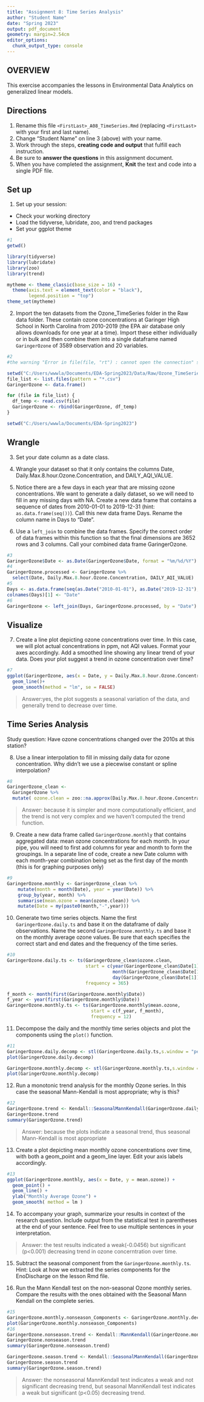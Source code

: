 ```yaml
---
title: "Assignment 8: Time Series Analysis"
author: "Student Name"
date: "Spring 2023"
output: pdf_document
geometry: margin=2.54cm
editor_options: 
  chunk_output_type: console
---
```


## OVERVIEW

This exercise accompanies the lessons in Environmental Data Analytics on generalized linear models. 

## Directions
1. Rename this file `<FirstLast>_A08_TimeSeries.Rmd` (replacing `<FirstLast>` with your first and last name).
2. Change "Student Name" on line 3 (above) with your name.
3. Work through the steps, **creating code and output** that fulfill each instruction.
4. Be sure to **answer the questions** in this assignment document.
5. When you have completed the assignment, **Knit** the text and code into a single PDF file.

## Set up 
1. Set up your session:

* Check your working directory
* Load the tidyverse, lubridate, zoo, and trend packages
* Set your ggplot theme

```r
#1
getwd()

library(tidyverse)
library(lubridate)
library(zoo)
library(trend)

mytheme <- theme_classic(base_size = 16) +
  theme(axis.text = element_text(color = "black"), 
        legend.position = "top")
theme_set(mytheme)
```


2. Import the ten datasets from the Ozone_TimeSeries folder in the Raw data folder. These contain ozone concentrations at Garinger High School in North Carolina from 2010-2019 (the EPA air database only allows downloads for one year at a time). Import these either individually or in bulk and then combine them into a single dataframe named `GaringerOzone` of 3589 observation and 20 variables. 

```r
#2
#the warning "Error in file(file, "rt") : cannot open the connection" shows when setting list.file("~/EDA-Spring2023/Data/Raw/Ozone_TimeSeries/", pattern = "*.csv")), so setwd for the list then set back.

setwd("C:/Users/wwwla/Documents/EDA-Spring2023/Data/Raw/Ozone_TimeSeries/")
file_list <- list.files(pattern = "*.csv")
GaringerOzone <- data.frame()

for (file in file_list) {
  df_temp <- read.csv(file)
  GaringerOzone <- rbind(GaringerOzone, df_temp)
}

setwd("C:/Users/wwwla/Documents/EDA-Spring2023")
```

## Wrangle

3. Set your date column as a date class.

4. Wrangle your dataset so that it only contains the columns Date, Daily.Max.8.hour.Ozone.Concentration, and DAILY_AQI_VALUE. 

5. Notice there are a few days in each year that are missing ozone concentrations. We want to generate a daily dataset, so we will need to fill in any missing days with NA. Create a new data frame that contains a sequence of dates from 2010-01-01 to 2019-12-31 (hint: `as.data.frame(seq())`). Call this new data frame Days. Rename the column name in Days to "Date".

6. Use a `left_join` to combine the data frames. Specify the correct order of data frames within this function so that the final dimensions are 3652 rows and 3 columns. Call your combined data frame GaringerOzone. 

```r
#3
GaringerOzone$Date <- as.Date(GaringerOzone$Date, format = "%m/%d/%Y")
#4
GaringerOzone.processed <- GaringerOzone %>% 
  select(Date, Daily.Max.8.hour.Ozone.Concentration, DAILY_AQI_VALUE)
#5
Days <- as.data.frame(seq(as.Date("2010-01-01"), as.Date("2019-12-31"), by = "day"))
colnames(Days)[1] <- "Date"
#6
GaringerOzone <- left_join(Days, GaringerOzone.processed, by = "Date")
```

## Visualize

7. Create a line plot depicting ozone concentrations over time. In this case, we will plot actual concentrations in ppm, not AQI values. Format your axes accordingly. Add a smoothed line showing any linear trend of your data. Does your plot suggest a trend in ozone concentration over time?

```r
#7
ggplot(GaringerOzone, aes(x = Date, y = Daily.Max.8.hour.Ozone.Concentration)) +
  geom_line()+
  geom_smooth(method = "lm", se = FALSE)
```

>Answer:yes, the plot suggests a seasonal variation of the data, and generally trend to decrease over time.

## Time Series Analysis

Study question: Have ozone concentrations changed over the 2010s at this station? 

8. Use a linear interpolation to fill in missing daily data for ozone concentration. Why didn't we use a piecewise constant or spline interpolation?

```r
#8
GaringerOzone_clean <- 
  GaringerOzone %>% 
  mutate( ozone.clean = zoo::na.approx(Daily.Max.8.hour.Ozone.Concentration) )
```

> Answer: because it is simpler and more computationally efficient, and the trend is not very complex and we haven't computed the trend function.


9. Create a new data frame called `GaringerOzone.monthly` that contains aggregated data: mean ozone concentrations for each month. In your pipe, you will need to first add columns for year and month to form the groupings. In a separate line of code, create a new Date column with each month-year combination being set as the first day of the month (this is for graphing purposes only)

```r
#9
GaringerOzone.monthly <- GaringerOzone_clean %>%
    mutate(month = month(Date), year = year(Date)) %>% 
    group_by(year, month) %>%
    summarise(mean.ozone = mean(ozone.clean)) %>% 
    mutate(Date = my(paste0(month,"-",year)))
```


10. Generate two time series objects. Name the first `GaringerOzone.daily.ts` and base it on the dataframe of daily observations. Name the second `GaringerOzone.monthly.ts` and base it on the monthly average ozone values. Be sure that each specifies the correct start and end dates and the frequency of the time series.

```r
#10
GaringerOzone.daily.ts <- ts(GaringerOzone_clean$ozone.clean,
                             start = c(year(GaringerOzone_clean$Date[1]), 
                                       month(GaringerOzone_clean$Date[1]), 
                                       day(GaringerOzone_clean$Date[1])), 
                             frequency = 365)

f_month <- month(first(GaringerOzone.monthly$Date))
f_year <- year(first(GaringerOzone.monthly$Date))
GaringerOzone.monthly.ts <- ts(GaringerOzone.monthly$mean.ozone,
                               start = c(f_year, f_month),
                               frequency = 12)

```


11. Decompose the daily and the monthly time series objects and plot the components using the `plot()` function.

```r
#11
GaringerOzone.daily.decomp <- stl(GaringerOzone.daily.ts,s.window = "periodic")
plot(GaringerOzone.daily.decomp)

GaringerOzone.monthly.decomp <- stl(GaringerOzone.monthly.ts,s.window = "periodic")
plot(GaringerOzone.monthly.decomp)
```


12. Run a monotonic trend analysis for the monthly Ozone series. In this case the seasonal Mann-Kendall is most appropriate; why is this?

```r
#12
GaringerOzone.trend <- Kendall::SeasonalMannKendall(GaringerOzone.daily.ts)
GaringerOzone.trend
summary(GaringerOzone.trend)
```

> Answer: because the plots indicate a seasonal trend, thus seasonal Mann-Kendall is most appropriate

13. Create a plot depicting mean monthly ozone concentrations over time, with both a geom_point and a geom_line layer. Edit your axis labels accordingly.

```r
#13
ggplot(GaringerOzone.monthly, aes(x = Date, y = mean.ozone)) +
  geom_point() +
  geom_line() +
  ylab("Monthly Average Ozone") +
  geom_smooth( method = lm )
```

14. To accompany your graph, summarize your results in context of the research question. Include output from the statistical test in parentheses at the end of your sentence. Feel free to use multiple sentences in your interpretation.

> Answer: the test results indicated a weak(-0.0456) but significant (p<0.001) decreasing trend in ozone concerntration over time.

15. Subtract the seasonal component from the `GaringerOzone.monthly.ts`. Hint: Look at how we extracted the series components for the EnoDischarge on the lesson Rmd file.

16. Run the Mann Kendall test on the non-seasonal Ozone monthly series. Compare the results with the ones obtained with the Seasonal Mann Kendall on the complete series.

```r
#15
GaringerOzone.monthly.nonseason_Components <- GaringerOzone.monthly.decomp$time.series[,2:3]
plot(GaringerOzone.monthly.nonseason_Components)
#16
GaringerOzone.nonseason.trend <- Kendall::MannKendall(GaringerOzone.monthly.ts)
GaringerOzone.nonseason.trend
summary(GaringerOzone.nonseason.trend)

GaringerOzone.season.trend <- Kendall::SeasonalMannKendall(GaringerOzone.monthly.ts)
GaringerOzone.season.trend
summary(GaringerOzone.season.trend)
```

> Answer: the nonseasonal MannKendall test indicates a weak and not significant decreasing trend, but seasonal MannKendall test indicates a weak but significant (p<0.05) decreasing trend.

